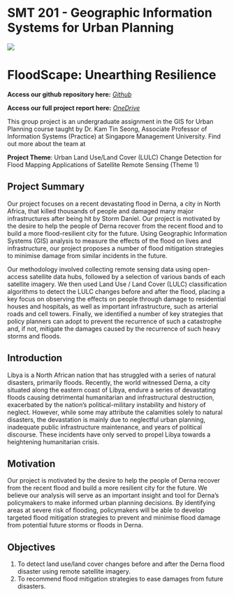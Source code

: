 # **SMT 201 - Geographic Information Systems for Urban Planning**

![](images/Overview/Picture1.png){fig-align="center"}

# FloodScape: Unearthing Resilience

**Access our github repository here:** [*Github*](https://github.com/hengkuanxin/GISproject-Team10)

**Access our full project report here:** [*OneDrive*](https://smu-my.sharepoint.com/:b:/g/personal/zara_mufti_2022_scis_smu_edu_sg/EeRnjmg0-zJMmkA3IdflZzQBhWBKejLt8c2Qi3qiOUJtSg?e=hZ4IHD)

This group project is an undergraduate assignment in the GIS for Urban Planning course taught by Dr. Kam Tin Seong, Associate Professor of Information Systems (Practice) at Singapore Management University. Find out more about the team at

**Project Theme**: Urban Land Use/Land Cover (LULC) Change Detection for Flood Mapping Applications of Satellite Remote Sensing (Theme 1)

## Project Summary

Our project focuses on a recent devastating flood in Derna, a city in North Africa, that killed thousands of people and damaged many major infrastructures after being hit by Storm Daniel. Our project is motivated by the desire to help the people of Derna recover from the recent flood and to build a more flood-resilient city for the future. Using Geographic Information Systems (GIS) analysis to measure the effects of the flood on lives and infrastructure, our project proposes a number of flood mitigation strategies to minimise damage from similar incidents in the future.

Our methodology involved collecting remote sensing data using open-access satellite data hubs, followed by a selection of various bands of each satellite imagery. We then used Land Use / Land Cover (LULC) classification algorithms to detect the LULC changes before and after the flood, placing a key focus on observing the effects on people through damage to residential houses and hospitals, as well as important infrastructure, such as arterial roads and cell towers. Finally, we identified a number of key strategies that policy planners can adopt to prevent the recurrence of such a catastrophe and, if not, mitigate the damages caused by the recurrence of such heavy storms and floods.

## Introduction

Libya is a North African nation that has struggled with a series of natural disasters, primarily floods. Recently, the world witnessed Derna, a city situated along the eastern coast of Libya, endure a series of devastating floods causing detrimental humanitarian and infrastructural destruction, exacerbated by the nation's political-military instability and history of neglect. However, while some may attribute the calamities solely to natural disasters, the devastation is mainly due to neglectful urban planning, inadequate public infrastructure maintenance, and years of political discourse. These incidents have only served to propel Libya towards a heightening humanitarian crisis.

## Motivation

Our project is motivated by the desire to help the people of Derna recover from the recent flood and build a more resilient city for the future. We believe our analysis will serve as an important insight and tool for Derna's policymakers to make informed urban planning decisions. By identifying areas at severe risk of flooding, policymakers will be able to develop targeted flood mitigation strategies to prevent and minimise flood damage from potential future storms or floods in Derna.

## Objectives

1.  To detect land use/land cover changes before and after the Derna flood disaster using remote satellite imagery.
2.  To recommend flood mitigation strategies to ease damages from future disasters.
